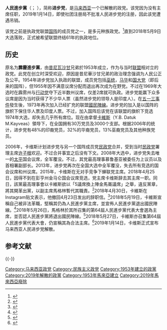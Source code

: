 {{not|马来西亚民主进步党}}
{{Infobox political party
| name = 人民进步党
| native_name = <small>People's Progressive Party<br>Parti Progresif Penduduk Malaysia</small>
| colorcode = {{Party meta/color/人民进步党}}
| abbreviation = myPPP
| logo = [[File:People's_Progressive_Party_(Malaysia)_logo.png|130px]] [[File:Latest_logo_of_People's_Progressive_Party_(Malaysia).svg|130px]]
| logo_size = 150px
| caption = 人民进步党党徽
| founder = {{le|昔尼瓦沙甘|D. R. Seenivasagam}}
| foundation = 1953年4月10日
| dissolution = 2019年1月14日
| spilt = 
| predecessor = 霹雳进步党
| successor = 
| headquarters = 
| newspaper = 
| youth_wing = 
| womens_wing = 
| membership_year = 2018
| membership = 約120万
| ideology = [[自由保守主义|自由保守主义]]<br>[[经济自由主义|经济自由主义]]
| position = [[中间偏右|中间偏右]]
| religion = 
| national = [[联盟_(马来西亚)|联盟]]<small>（1954–1955）</small><br>[[国民阵线|国民阵线]]<small>（1974–2018）</small>
| international = 
| anthem = 
| slogan = ''为社群发声''<br>''和平、进步、繁荣''<!-- Proud to be a Malaysian (#P2baM)-->
| colours = 红、金、白、蓝、靛
| symbol = 
| flag = 
| website = [http://www.ppp.org.my/ www.ppp.org.my]
| country = 马来西亚
| footnotes = 
}}

'''人民進步黨'''（{{lang-ms|Parti Progresif Penduduk}}；{{lang-en|People's Progressive Party}} ），简称'''进步党'''，是[[马来西亚|马来西亚]]一个已解散的政党。该党因为没有主席任职，2019年1月14日，即使社团注册局不批准人民进步党的注册，因此该党遭遇吊销。

该党之前是执政党联盟[[國民陣線|国阵]]的成员党之一，是多元种族政党。<ref>{{cite web|url=http://www.sinchew-i.com/special/topic.phtml?sec=471&artid=200309200133|title=國陣14個成員黨簡介|publisher=星洲互動|accessdate=2008-03-10|archive-date=2018-05-11|archive-url=https://web.archive.org/web/20180511145934/http://www.sinchew-i.com/special/topic.phtml?sec=471&artid=200309200133|dead-url=no}}</ref>直到2018年5月9日大选落败，正式被希望联盟终结61年的执政地位。

==历史==
原名为'''霹靂進步黨'''，由[[昔尼瓦沙甘|昔尼瓦沙甘]]兄弟於1953年成立，作为与当时[[联盟_(马来西亚)|联盟]]相对立的政党。此党在创立时深受欢迎，原因是昔尼華沙甘兄弟的政治理念强调为人民公正及公平。1954年进步党加入执政的联盟，成员党包括[[巫统|巫统]]，[[馬來西亞華人公會|马华]]和[[马来西亚印度国民大会党|国大党]]（即后来的国阵），但1955年因不满意议席分配而退出再次成为在野党。不过在1969年大选时在霹雳州与[[行动党|行动党]]夺下近半数州议席，仅差2席就可执政。进步党能赢下众多议席是因为当时获得了不少华人票（虽然进步党的领导人是印度人）。在[[五一三事件|五一三事件]]發生後，1973年再次加入已经扩充的联盟[[國民陣線|國民陣線]]。进步党的加入是以国阵的旗帜下保住华人票及印度人票。不过，加入国阵后该党在该联盟的旗帜下竞选1974年大选，却失去几乎所有席位。现在由拿督[[卡維斯|卡維斯]]（Y.B. Datuk M.Kayveas）領导下，在全国拥有30万党员及3000个支部。根据2006年的统计，进步党有48%的印裔党员，32%的华裔党员，13%巫裔党员及其他种族党员。

2006年，卡维斯计划进步党与另一个国阵成员党[[马来西亚民政运动党|民政党]]合并，受到当时[[民政党|民政党]]署理主席[[许子根|许子根]]欢迎。不过合并事宜之后没有下文。2008年大选中，进步党失去唯一的[[太平市_(馬來西亞)|太平]]国会议席，全军覆没。不过，其党最高理事慕鲁基亚被委任为上议员以及首相署副部长。2013年，进步党再次在全国大选中全军覆没，失去所有竞选的国会议席和州议席。2015年，卡维斯在无对手竞争下蝉联党主席。2018年4月25日，因得不到在彭亨州金马仑国会议席竞选，党主席卡维斯辞去其主席一职。同日，該黨最高理事會以卡維斯欲以「5議席換上陣金馬崙議席」之舉，違反黨章，將其開革出黨，以副主席馬格林暫代其職責。<ref>{{Cite news|url=http://www.chinapress.com.my/20180425/5%E8%AD%B0%E5%B8%AD%E6%8F%9B%E4%B8%8A%E9%99%A3%E9%87%91%E9%A6%AC%E5%B4%99-%E5%8D%A1%E7%B6%AD%E6%96%AF%E8%A2%AB%E8%B8%A2%E5%87%BAmyppp/|title=5議席換上陣金馬崙 卡維斯被踢出MyPPP|author=|date=2018-04-25|work=中國報|accessdate=|archive-date=2019-05-15|archive-url=https://web.archive.org/web/20190515124405/http://www.chinapress.com.my/20180425/5%e8%ad%b0%e5%b8%ad%e6%8f%9b%e4%b8%8a%e9%99%a3%e9%87%91%e9%a6%ac%e5%b4%99-%e5%8d%a1%e7%b6%ad%e6%96%af%e8%a2%ab%e8%b8%a2%e5%87%bamyppp/|dead-url=no}}</ref>2018年4月30日，卡維斯在Instagram贴文表示，他撤回4月23日发出的辞职信。<ref>{{Cite news|url=https://www.cincainews.com/s/1625746/20180430-kayveas-im-coming-back-to-myppp|title=卡维斯收回辞职信 宣布重返人民进步党|author=|date=2018-04-30|work=精彩大馬|accessdate=}}</ref>2018年5月19日，卡維斯宣稱自己被非法革職，堅稱其仍為人民進步黨主席，並宣佈人民進步黨退出國民陣線。<ref>{{Cite news|url=http://www.enanyang.my/news/20180519/%E6%8C%87%E8%A2%AB%E9%A2%86%E5%AF%BC%E5%B1%82%E9%9D%9E%E6%B3%95%E9%9D%A9%E8%81%8C-%E5%8D%A1%E7%BB%B4%E6%96%AF%E4%BA%BA%E6%B0%91%E8%BF%9B%E6%AD%A5%E5%85%9A%E9%80%80%E5%87%BA%E5%9B%BD%E9%98%B5/|title=指被领导层非法革职 卡维斯:人民进步党退出国阵|author=|date=2018-05-19|work=e南洋|accessdate=|archive-date=2019-12-22|archive-url=https://web.archive.org/web/20191222211712/http://www.enanyang.my/news/20180519/%E6%8C%87%E8%A2%AB%E9%A2%86%E5%AF%BC%E5%B1%82%E9%9D%9E%E6%B3%95%E9%9D%A9%E8%81%8C-%E5%8D%A1%E7%BB%B4%E6%96%AF%E4%BA%BA%E6%B0%91%E8%BF%9B%E6%AD%A5%E5%85%9A%E9%80%80%E5%87%BA%E5%9B%BD%E9%98%B5/|dead-url=no}}</ref>2018年5月26日，馬格林於其所召集的第64屆人民進步黨代表大會選為主席，並否認人民進步黨將退出國民陣線。<ref>{{Cite news|url=https://www.themalaysianinsight.com/chinese/s/50299|title=否认进步党退出国阵 马格林：卡维斯正式被革除主席职|author=|date=2018-05-26|work=透视大馬|accessdate=|archive-date=2019-05-30|archive-url=https://web.archive.org/web/20190530124246/https://www.themalaysianinsight.com/chinese/s/50299|dead-url=no}}</ref>2018年5月27日，卡維斯亦召集第64屆人民進步黨代表大會，仍宣稱其為合法主席。<ref>{{Cite news|url=http://news.seehua.com/?p=366758|title=内斗恶化 人民进步党大会闹双胞|author=|date=2018-05-27|work=詩華日報|accessdate=|archive-date=2019-11-11|archive-url=https://web.archive.org/web/20191111111007/http://news.seehua.com/?p=366758|dead-url=no}}</ref>2019年1月14日，卡维斯正式宣布马来西亚人民进步党解散。

==参考文献==
{{Reflist}}

{{-}}
{{馬來西亞政黨}}

[[Category:马来西亚政党|Category:马来西亚政党]]
[[Category:民族主义政党|Category:民族主义政党]]
[[Category:1953年建立的政黨|Category:1953年建立的政黨]]
[[Category:2019年解散的政黨|Category:2019年解散的政黨]]
[[Category:1953年馬來亞建立|Category:1953年馬來亞建立]]
[[Category:2019年馬來西亞廢除|Category:2019年馬來西亞廢除]]